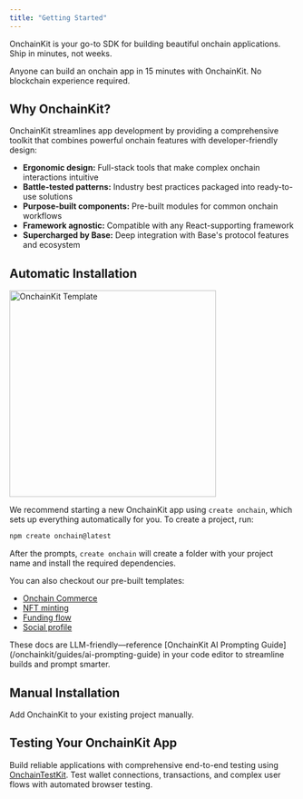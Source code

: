 ```yaml
---
title: "Getting Started"
---
```




OnchainKit is your go-to SDK for building beautiful onchain applications. Ship in minutes, not weeks.

Anyone can build an onchain app in 15 minutes with OnchainKit. No blockchain experience required.

## Why OnchainKit?

OnchainKit streamlines app development by providing a comprehensive toolkit that combines powerful onchain features with developer-friendly design:

- **Ergonomic design:** Full-stack tools that make complex onchain interactions intuitive
- **Battle-tested patterns:** Industry best practices packaged into ready-to-use solutions
- **Purpose-built components:** Pre-built modules for common onchain workflows
- **Framework agnostic:** Compatible with any React-supporting framework
- **Supercharged by Base:** Deep integration with Base's protocol features and ecosystem

## Automatic Installation

<Frame>
<img
  alt="OnchainKit Template"
  src="/images/onchainkit/quickstart.png"
  height="364"
/>
</Frame>

We recommend starting a new OnchainKit app using `create onchain`, which sets up everything automatically for you. To create a project, run:

```bash Terminal
npm create onchain@latest
```

After the prompts, `create onchain` will create a folder with your project name and install the required dependencies.

You can also checkout our pre-built templates:

- [Onchain Commerce](https://onchain-commerce-template.vercel.app/)
- [NFT minting](https://ock-mint.vercel.app/)
- [Funding flow](https://github.com/fakepixels/fund-component)
- [Social profile](https://github.com/fakepixels/ock-identity)

<Check>
  These docs are LLM-friendly—reference [OnchainKit AI Prompting Guide](/onchainkit/guides/ai-prompting-guide) in your code editor to streamline builds and prompt smarter.
</Check>

## Manual Installation

Add OnchainKit to your existing project manually.

<InstallationOptions />

## Testing Your OnchainKit App

Build reliable applications with comprehensive end-to-end testing using [OnchainTestKit](/onchainkit/guides/testing-with-onchaintestkit). Test wallet connections, transactions, and complex user flows with automated browser testing.

<StartBuilding />
